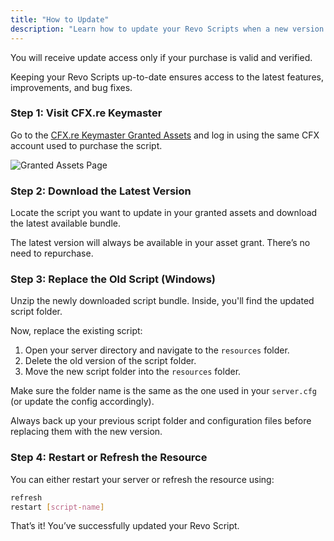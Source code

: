 ```yaml
---
title: "How to Update"
description: "Learn how to update your Revo Scripts when a new version is released."
---
```


<Info>
  You will receive update access only if your purchase is valid and verified.
</Info>

Keeping your Revo Scripts up-to-date ensures access to the latest features, improvements, and bug fixes.

### Step 1: Visit CFX.re Keymaster

Go to the [CFX.re Keymaster Granted Assets](https://keymaster.fivem.net/asset-grants) and log in using the same CFX account used to purchase the script.

<Frame>
  <img src="/images/granted-assets.png" alt="Granted Assets Page" style={{ borderRadius: '0.5rem' }} />
</Frame>

### Step 2: Download the Latest Version

Locate the script you want to update in your granted assets and download the latest available bundle.

<Note>
  The latest version will always be available in your asset grant. There’s no need to repurchase.
</Note>

### Step 3: Replace the Old Script (Windows)

Unzip the newly downloaded script bundle. Inside, you'll find the updated script folder.

Now, replace the existing script:

1. Open your server directory and navigate to the `resources` folder.
2. Delete the old version of the script folder.
3. Move the new script folder into the `resources` folder.

Make sure the folder name is the same as the one used in your `server.cfg` (or update the config accordingly).

<Warning>
  Always back up your previous script folder and configuration files before replacing them with the new version.
</Warning>

### Step 4: Restart or Refresh the Resource

You can either restart your server or refresh the resource using:

```bash
refresh
restart [script-name]
```

That’s it! You’ve successfully updated your Revo Script.
